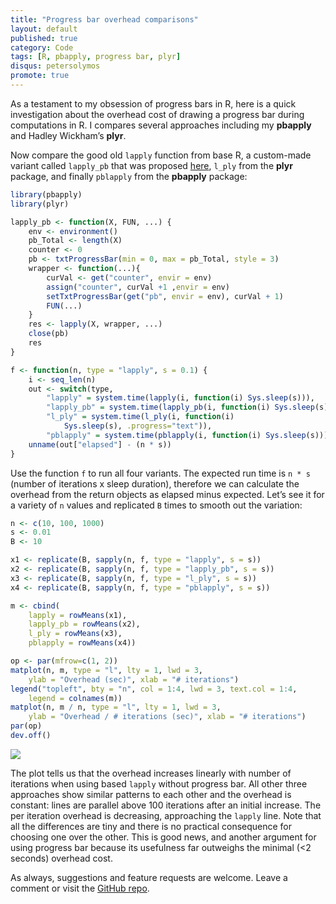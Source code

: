```yaml
---
title: "Progress bar overhead comparisons"
layout: default
published: true
category: Code
tags: [R, pbapply, progress bar, plyr]
disqus: petersolymos
promote: true
---
```


As a testament to my obsession of progress bars in R, here is 
a quick investigation about the overhead cost of 
drawing a progress bar during computations in R.
I compares several approaches including
my **pbapply** and Hadley Wickham's **plyr**.

Now compare the good old `lapply` function from base R,
a custom-made variant called `lapply_pb` that was
proposed [here](http://ryouready.wordpress.com/2010/01/11/progress-bars-in-r-part-ii-a-wrapper-for-apply-functions/), `l_ply` from the **plyr** package,
and finally `pblapply` from the **pbapply** package:

```r
library(pbapply)
library(plyr)

lapply_pb <- function(X, FUN, ...) {
    env <- environment()
    pb_Total <- length(X)
    counter <- 0
    pb <- txtProgressBar(min = 0, max = pb_Total, style = 3)
    wrapper <- function(...){
        curVal <- get("counter", envir = env)
        assign("counter", curVal +1 ,envir = env)
        setTxtProgressBar(get("pb", envir = env), curVal + 1)
        FUN(...)
    }
    res <- lapply(X, wrapper, ...)
    close(pb)
    res
}

f <- function(n, type = "lapply", s = 0.1) {
    i <- seq_len(n)
    out <- switch(type, 
        "lapply" = system.time(lapply(i, function(i) Sys.sleep(s))), 
        "lapply_pb" = system.time(lapply_pb(i, function(i) Sys.sleep(s))), 
        "l_ply" = system.time(l_ply(i, function(i) 
            Sys.sleep(s), .progress="text")), 
        "pblapply" = system.time(pblapply(i, function(i) Sys.sleep(s))))
    unname(out["elapsed"] - (n * s))
}
```

Use the function `f` to run all four variants. The expected run time
is `n * s` (number of iterations x sleep duration), 
therefore we can calculate the overhead from the
return objects as elapsed minus expected. Let's see it
for a variety of `n` values and replicated `B` times
to smooth out the variation:

```r
n <- c(10, 100, 1000)
s <- 0.01
B <- 10

x1 <- replicate(B, sapply(n, f, type = "lapply", s = s))
x2 <- replicate(B, sapply(n, f, type = "lapply_pb", s = s))
x3 <- replicate(B, sapply(n, f, type = "l_ply", s = s))
x4 <- replicate(B, sapply(n, f, type = "pblapply", s = s))

m <- cbind(
    lapply = rowMeans(x1),
    lapply_pb = rowMeans(x2),
    l_ply = rowMeans(x3),
    pblapply = rowMeans(x4))

op <- par(mfrow=c(1, 2))
matplot(n, m, type = "l", lty = 1, lwd = 3,
    ylab = "Overhead (sec)", xlab = "# iterations")
legend("topleft", bty = "n", col = 1:4, lwd = 3, text.col = 1:4,
    legend = colnames(m))
matplot(n, m / n, type = "l", lty = 1, lwd = 3,
    ylab = "Overhead / # iterations (sec)", xlab = "# iterations")
par(op)
dev.off()
```

![]({{ site.baseurl }}/images/2016/10/15/pb-overhead.png)

The plot tells us that the overhead increases linearly
with number of iterations when using based `lapply`
without progress bar.
All other three approaches show similar patterns to each other
and the overhead is constant: lines are
parallel above 100 iterations after an initial increase.
The per iteration overhead is decreasing, approaching
the `lapply` line. Note that all the differences are tiny
and there is no practical consequence
for choosing one over the other. This is good news,
and another argument for using progress bar
because its usefulness far outweighs the minimal (<2 seconds) overhead cost. 

As always, suggestions and feature requests are welcome.
Leave a comment or visit the [GitHub repo](https://github.com/psolymos/pbapply/issues).
